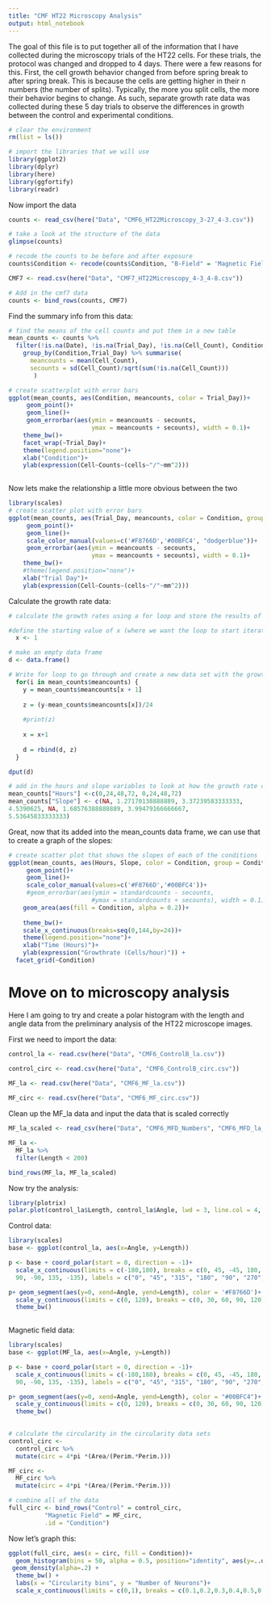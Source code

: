 ```yaml
---
title: "CMF HT22 Microscopy Analysis"
output: html_notebook
---
```


The goal of this file is to put together all of the information that I have collected during the microscopy trials of the HT22 cells. For these trials, the protocol was changed and dropped to 4 days.  There were a few reasons for this. First, the cell growth behavior changed from before spring break to after spring break.  This is because the cells are getting higher in their n numbers (the number of splits).  Typically, the more you split cells, the more their behavior begins to change.  As such, separate growth rate data was collected during these 5 day trials to observe the differences in growth between the control and experimental conditions.

```r

# clear the environment
rm(list = ls())

# import the libraries that we will use
library(ggplot2)
library(dplyr)
library(here)
library(ggfortify)
library(readr)

```

Now import the data
```r

counts <- read_csv(here("Data", "CMF6_HT22Microscopy_3-27_4-3.csv"))

# take a look at the structure of the data
glimpse(counts)

# recode the counts to be before and after exposure
counts$Condition <- recode(counts$Condition, "B-Field" = 'Magnetic Field')

```
```r
CMF7 <- read.csv(here("Data", "CMF7_HT22Microscopy_4-3_4-8.csv"))

# Add in the cmf7 data
counts <- bind_rows(counts, CMF7)
```

Find the summary info from this data:
```r
# find the means of the cell counts and put them in a new table
mean_counts <- counts %>% 
  filter(!is.na(Date), !is.na(Trial_Day), !is.na(Cell_Count), Condition == "Control" | Condition == "Magnetic Field") %>%
    group_by(Condition,Trial_Day) %>% summarise(
      meancounts = mean(Cell_Count),
      secounts = sd(Cell_Count)/sqrt(sum(!is.na(Cell_Count)))
       )
```

```r
# create scatterplot with error bars
ggplot(mean_counts, aes(Condition, meancounts, color = Trial_Day))+
     geom_point()+
     geom_line()+
     geom_errorbar(aes(ymin = meancounts - secounts,
                       ymax = meancounts + secounts), width = 0.1)+
    theme_bw()+
    facet_wrap(~Trial_Day)+
    theme(legend.position="none")+
    xlab("Condition")+
    ylab(expression(Cell~Counts~(cells~"/"~mm^2)))
         
```
Now lets make the relationship a little more obvious between the two

```r
library(scales)
# create scatter plot with error bars
ggplot(mean_counts, aes(Trial_Day, meancounts, color = Condition, group = Condition))+
     geom_point()+
     geom_line()+
     scale_color_manual(values=c('#F8766D','#00BFC4', "dodgerblue"))+
     geom_errorbar(aes(ymin = meancounts - secounts,
                       ymax = meancounts + secounts), width = 0.1)+
    theme_bw()+
    #theme(legend.position="none")+
    xlab("Trial Day")+
    ylab(expression(Cell~Counts~(cells~"/"~mm^2)))
```

Calculate the growth rate data:
```r
# calculate the growth rates using a for loop and store the results of the data in   a new dataframe

#define the starting value of x (where we want the loop to start iterating through   our previous data set)
  x <- 1

# make an empty data frame
d <- data.frame()

# Write for loop to go through and create a new data set with the growth rates
  for(i in mean_counts$meancounts) {
    y = mean_counts$meancounts[x + 1]
    
    z = (y-mean_counts$meancounts[x])/24
    
    #print(z)
    
    x = x+1
    
    d = rbind(d, z)
  }

dput(d)
```

```r
# add in the hours and slope variables to look at how the growth rate changes over time
mean_counts["Hours"] <-c(0,24,48,72, 0,24,48,72)
mean_counts["Slope"] <- c(NA, 1.27170138888889, 3.37239583333333, 
4.5390625, NA, 1.68576388888889, 3.99479166666667, 
5.53645833333333)

```

Great, now that its added into the mean_counts data frame, we can use that to create a graph of the slopes:
```r
# create scatter plot that shows the slopes of each of the conditions
ggplot(mean_counts, aes(Hours, Slope, color = Condition, group = Condition))+
     geom_point()+
     geom_line()+
     scale_color_manual(values=c('#F8766D','#00BFC4'))+
     #geom_errorbar(aes(ymin = standardcounts - secounts,
                       #ymax = standardcounts + secounts), width = 0.1)+
    geom_area(aes(fill = Condition, alpha = 0.2))+
    
    theme_bw()+
    scale_x_continuous(breaks=seq(0,144,by=24))+
    theme(legend.position="none")+
    xlab("Time (Hours)")+
    ylab(expression("Growthrate (Cells/hour)")) +
  facet_grid(~Condition)
```


# Move on to microscopy analysis

Here I am going to try and create a polar histogram with the length and angle data from the preliminary analysis of the HT22 microscope images.

First we need to import the data:
```r
control_la <- read.csv(here("Data", "CMF6_ControlB_la.csv"))

control_circ <- read.csv(here("Data", "CMF6_ControlB_circ.csv"))

MF_la <- read.csv(here("Data", "CMF6_MF_la.csv"))
  
MF_circ <- read.csv(here("Data", "CMF6_MF_circ.csv"))
```

Clean up the MF_la data and input the data that is scaled correctly
```r
MF_la_scaled <- read_csv(here("Data", "CMF6_MFD_Numbers", "CMF6_MFD_la_scaled.csv"))

MF_la <- 
  MF_la %>%
  filter(Length < 200)

bind_rows(MF_la, MF_la_scaled)
```

Now try the analysis:
```r
library(plotrix)
polar.plot(control_la$Length, control_la$Angle, lwd = 3, line.col = 4, show.grid.labels=FALSE)
```



Control data: 

```r
library(scales)
base <- ggplot(control_la, aes(x=Angle, y=Length))

p <- base + coord_polar(start = 0, direction = -1)+
  scale_x_continuous(limits = c(-180,180), breaks = c(0, 45, -45, 180, 
  90, -90, 135, -135), labels = c("0", "45", "315", "180", "90", "270", "135", "225"))

p+ geom_segment(aes(y=0, xend=Angle, yend=Length), color = '#F8766D')+
  scale_y_continuous(limits = c(0, 120), breaks = c(0, 30, 60, 90, 120),"Length of Neurite (microns)")+
  theme_bw()
  
```

Magnetic field data:
```r
library(scales)
base <- ggplot(MF_la, aes(x=Angle, y=Length))

p <- base + coord_polar(start = 0, direction = -1)+
  scale_x_continuous(limits = c(-180,180), breaks = c(0, 45, -45, 180, 
  90, -90, 135, -135), labels = c("0", "45", "315", "180", "90", "270", "135", "225"))

p+ geom_segment(aes(y=0, xend=Angle, yend=Length), color = "#00BFC4")+
  scale_y_continuous(limits = c(0, 120), breaks = c(0, 30, 60, 90, 120),"Length of Neurite (microns)")+
  theme_bw()
  
```




```r
# calculate the circularity in the circularity data sets
control_circ <-
  control_circ %>%
  mutate(circ = 4*pi *(Area/(Perim.*Perim.)))

MF_circ <-
  MF_circ %>%
  mutate(circ = 4*pi *(Area/(Perim.*Perim.)))

```

```r
# combine all of the data
full_circ <- bind_rows("Control" = control_circ,
          "Magnetic Field" = MF_circ,
          .id = "Condition")
```

Now let's graph this:
```r
ggplot(full_circ, aes(x = circ, fill = Condition))+
  geom_histogram(bins = 50, alpha = 0.5, position="identity", aes(y=..density.., fill=Condition, ))+
 geom_density(alpha=.2) +
  theme_bw() +
  labs(x = "Circularity bins", y = "Number of Neurons")+
  scale_x_continuous(limits = c(0,1), breaks = c(0.1,0.2,0.3,0.4,0.5,0.6,0.7,0.8,0.9, 1))

  
  
```




